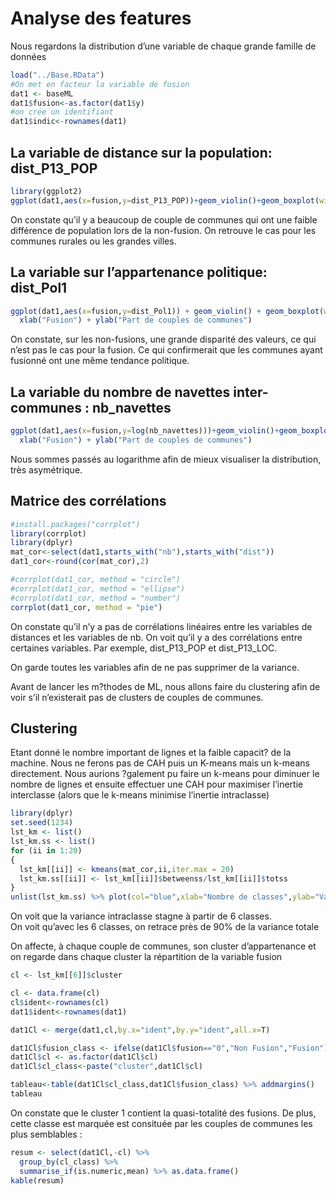 
# Analyse des features

Nous regardons la distribution d'une variable de chaque grande famille de données

```r
load("../Base.RData")
#On met en facteur la variable de fusion
dat1 <- baseML
dat1$fusion<-as.factor(dat1$y)
#on crée un identifiant
dat1$indic<-rownames(dat1)
```


## La variable de distance sur la population: dist_P13_POP

```r
library(ggplot2)
ggplot(dat1,aes(x=fusion,y=dist_P13_POP))+geom_violin()+geom_boxplot(width=0.1)
```

On constate qu'il y a beaucoup de couple de communes qui ont une faible différence de population lors de la non-fusion. On retrouve le cas pour les communes rurales ou les grandes villes.  

## La variable sur l'appartenance politique: dist_Pol1

```r
ggplot(dat1,aes(x=fusion,y=dist_Pol1)) + geom_violin() + geom_boxplot(width=0.1) +
  xlab("Fusion") + ylab("Part de couples de communes")
```

On constate, sur les non-fusions, une grande disparité des valeurs, ce qui n'est pas le cas pour la fusion. Ce qui confirmerait que les communes ayant fusionné ont une même tendance politique.  

## La variable du nombre de navettes inter-communes : nb_navettes  

```r
ggplot(dat1,aes(x=fusion,y=log(nb_navettes)))+geom_violin()+geom_boxplot(width=0.1)+
  xlab("Fusion") + ylab("Part de couples de communes")
```

Nous sommes passés au logarithme afin de mieux visualiser la distribution, très asymétrique.

## Matrice des corrélations

```r
#install.packages("corrplot")
library(corrplot)
library(dplyr)
mat_cor<-select(dat1,starts_with("nb"),starts_with("dist"))
dat1_cor<-round(cor(mat_cor),2)

#corrplot(dat1_cor, method = "circle")
#corrplot(dat1_cor, method = "ellipse")
#corrplot(dat1_cor, method = "number")
corrplot(dat1_cor, method = "pie")
```

On constate qu'il n'y a pas de corrélations linéaires entre les variables de distances et les variables de nb.
On voit qu'il y a des corrélations entre certaines variables. Par exemple, dist_P13_POP et dist_P13_LOC.  

On garde toutes les variables afin de ne pas supprimer de la variance.  

Avant de lancer les m?thodes de ML, nous allons faire du clustering afin de voir s'il n'existerait pas de clusters de couples de communes.

## Clustering

Etant donné le nombre important de lignes et la faible capacit? de la machine. Nous ne ferons pas de CAH puis un K-means mais un k-means directement. Nous aurions ?galement pu faire un k-means pour diminuer le nombre de lignes et ensuite effectuer une CAH pour maximiser l'inertie interclasse (alors que le k-means minimise l'inertie intraclasse)

```r
library(dplyr)
set.seed(1234)
lst_km <- list()
lst_km.ss <- list()
for (ii in 1:20)
{
  lst_km[[ii]] <- kmeans(mat_cor,ii,iter.max = 20)
  lst_km.ss[[ii]] <- lst_km[[ii]]$betweenss/lst_km[[ii]]$totss
}
unlist(lst_km.ss) %>% plot(col="blue",xlab="Nombre de classes",ylab="Variance interclasse")
```

On voit que la variance intraclasse stagne à partir de 6 classes.  
On voit qu'avec les 6 classes, on retrace près de 90% de la variance totale

On affecte, à chaque couple de communes, son cluster d'appartenance et on regarde dans chaque cluster la répartition de la variable fusion 

```r
cl <- lst_km[[6]]$cluster

cl <- data.frame(cl)
cl$ident<-rownames(cl)
dat1$ident<-rownames(dat1)

dat1Cl <- merge(dat1,cl,by.x="ident",by.y="ident",all.x=T)

dat1Cl$fusion_class <- ifelse(dat1Cl$fusion=="0","Non Fusion","Fusion")
dat1Cl$cl <- as.factor(dat1Cl$cl)
dat1Cl$cl_class<-paste("cluster",dat1Cl$cl)

tableau<-table(dat1Cl$cl_class,dat1Cl$fusion_class) %>% addmargins()
tableau
```

On constate que le cluster 1 contient la quasi-totalité des fusions. De plus, cette classe est marquée est consituée par les couples de communes les plus semblables :

```r
resum <- select(dat1Cl,-cl) %>%
  group_by(cl_class) %>%
  summarise_if(is.numeric,mean) %>% as.data.frame()
kable(resum)
```



